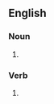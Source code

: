 {{also|lamp-shades}}

==English==

===Noun===
{{head|en|noun plural form}}

# {{plural of|lampshade|lang=en}}

===Verb===
{{head|en|verb form}}

# {{en-third-person singular of|lampshade}}